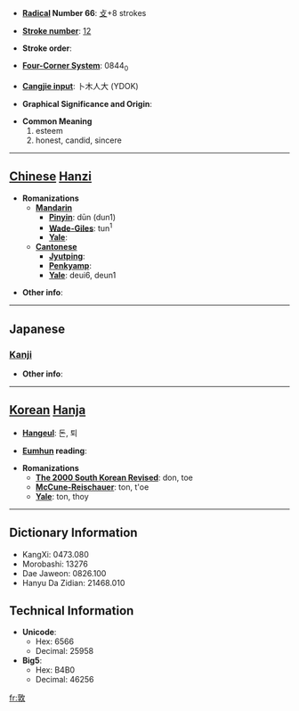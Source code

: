 * '''[[Wiktionary:Chinese radical index| Radical]] Number 66''': [[Wiktionary:Chinese radical index 攴|攴]]+8 strokes

* '''[[Wiktionary:Chinese total strokes index|Stroke number]]''': [[Wiktionary:Chinese total strokes index 12|12]]

* '''Stroke order''': 

* '''[[Wiktionary:Chinese four corner index|Four-Corner System]]''': 0844<sub>0</sub>

* '''[[Wiktionary:Chinese Cangjie index|Cangjie input]]''': 卜木人大 (YDOK)

* '''Graphical Significance and Origin''': 

* '''Common Meaning'''
*#esteem
*# honest, candid, sincere


----

== [[Chinese]] [[Hanzi]] ==

* '''Romanizations'''
** '''[[Mandarin]]'''
*** '''[[Pinyin]]''': dūn (dun1)
*** '''[[Wade-Giles]]''': tun<sup>1</sup>
*** '''[[Yale]]''': 
** '''[[Cantonese]]'''
*** '''[[Jyutping]]''':
*** '''[[Penkyamp]]''': 
*** '''[[Yale]]''': deui6, deun1

* '''Other info''': 

----

==Japanese==
===[[Kanji]]===
{{kanji|on readings=[[とん]] (ton), [[だん]] (dan), [[ちょう]] (chō)|kun readings=[[あつい]] (atsui)}}

* '''Other info''':  

----

== [[Korean]] [[Hanja]] ==

* '''[[Hangeul]]''': 돈, 퇴

* '''[[Eumhun]] reading''': 

* '''Romanizations'''
** '''[[The 2000 South Korean Revised Romanization|The 2000 South Korean Revised]]''': don, toe
** '''[[McCune-Reischauer]]''': ton, t'oe
** '''[[Yale]]''': ton, thoy

----

== Dictionary Information ==

* KangXi: 0473.080
* Morobashi: 13276
* Dae Jaweon: 0826.100
* Hanyu Da Zidian: 21468.010

== Technical Information ==

* '''Unicode''':
** Hex: 6566
** Decimal: 25958
* '''Big5''':
** Hex: B4B0
** Decimal: 46256

[[fr:敦]]